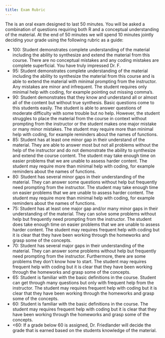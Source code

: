 ```yaml
---
title: Exam Rubric
---
```




The is an oral exam designed to last 50 minutes. You will be asked a combination of questions requiring both R and a conceptual understanding of the material. At the end of 50 minutes we will spend 10 minutes jointly deciding your grade using the following rubric as a guide:

- 100: Student demonstrates complete understanding of the material including the ability to synthesize and extend the material from this course. There are no conceptual mistakes and any coding mistakes are complete superficial. You have truly impressed Dr. F.
- 95: Student demonstrates complete understanding of the material including the ability to synthesize the material from this course and is able to extend the material with minimal prompting from the instructor. Any mistakes are minor and infrequent. The student requires only minimal help with coding, for example pointing out missing comma's.
- 90: Student demonstrates that they know and understand all or almost all of the content but without true synthesis. Basic questions come to this students easily. The student is able to answer questions of moderate difficulty with some trouble but no help. However, the student struggles to place the material from the course in context without prompting from the instructor or the student makes one major mistake or many minor mistakes. The student may require more than minimal help with coding, for example reminders about the names of functions.
- 85: Student has at least one minor gap in their understand of the material. They are able to answer most but not all problems without the help of the instructor and do not demonstrate the ability to synthesize and extend the course content. The student may take enough time on easier problems that we are unable to assess harder content. The student may require more than minimal help with coding, for example reminders about the names of functions.
- 80: Student has several minor gaps in their understanding of the material. They can answer some questions without help but frequently need prompting from the instructor. The student may take enough time on easier problems that we are unable to assess harder content. The student may require more than minimal help with coding, for example reminders about the names of functions.
- 75: Student has at least one major gap and/or many minor gaps in their understanding of the material. They can solve some problems without help but frequently need prompting from the instructor. The student does take enough time on easier problems that we are unable to assess harder content. The student may requires frequent help with coding but it is clear that they have been working through the homeworks and grasp some of the concepts.
- 70: Student has several major gaps in their understanding of the material. They can answer some problems without help but frequently need prompting from the instructor. Furthermore, there are some problems they don't know how to start. The student may requires frequent help with coding but it is clear that they have been working through the homeworks and grasp some of the concepts.
- 65: Student is familiar with the basic definitions in the course. Student can get through many questions but only with frequent help from the instructor. The student may requires frequent help with coding but it is clear that they have been working through the homeworks and grasp some of the concepts.
- 60: Student is familiar with the basic definitions in the course. The student may requires frequent help with coding but it is clear that they have been working through the homeworks and grasp some of the concepts.
- <60: If a grade below 60 is assigned, Dr. Friedlander will decide the grade that is earned based on the students knowledge of the material.
